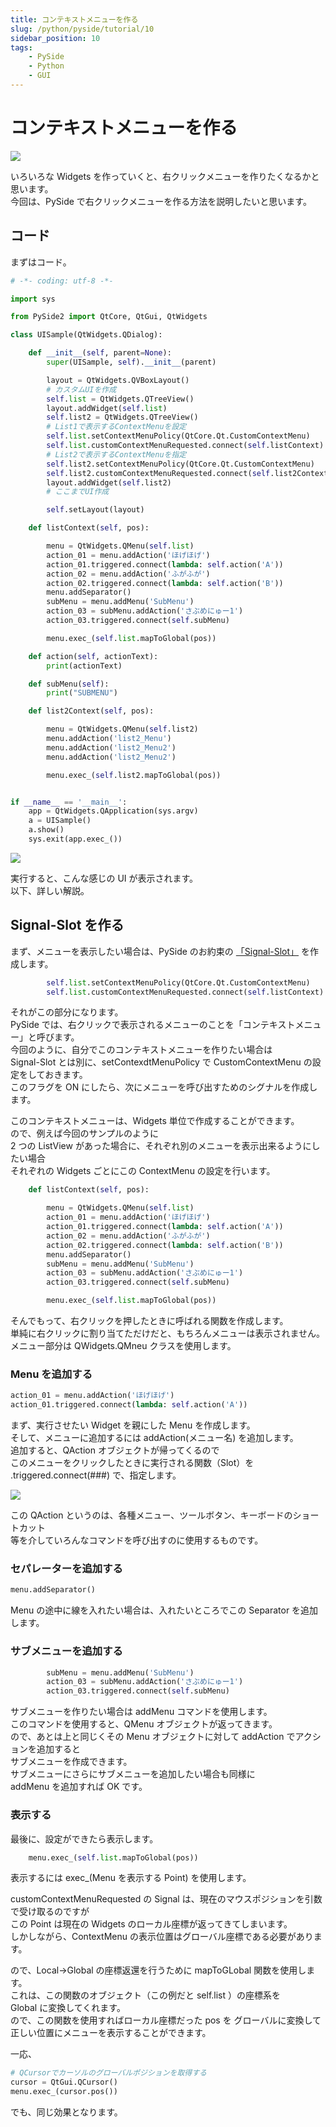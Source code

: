 ```yaml
---
title: コンテキストメニューを作る
slug: /python/pyside/tutorial/10
sidebar_position: 10
tags:
    - PySide
    - Python
    - GUI
---
```


# コンテキストメニューを作る

![](https://gyazo.com/57752f510dcdc43ade6dd71e3108e232.png)

いろいろな Widgets を作っていくと、右クリックメニューを作りたくなるかと思います。  
今回は、PySide で右クリックメニューを作る方法を説明したいと思います。

## コード

まずはコード。

```python
# -*- coding: utf-8 -*-

import sys

from PySide2 import QtCore, QtGui, QtWidgets

class UISample(QtWidgets.QDialog):

    def __init__(self, parent=None):
        super(UISample, self).__init__(parent)

        layout = QtWidgets.QVBoxLayout()
        # カスタムUIを作成
        self.list = QtWidgets.QTreeView()
        layout.addWidget(self.list)
        self.list2 = QtWidgets.QTreeView()
        # List1で表示するContextMenuを設定
        self.list.setContextMenuPolicy(QtCore.Qt.CustomContextMenu)
        self.list.customContextMenuRequested.connect(self.listContext)
        # List2で表示するContextMenuを指定
        self.list2.setContextMenuPolicy(QtCore.Qt.CustomContextMenu)
        self.list2.customContextMenuRequested.connect(self.list2Context)
        layout.addWidget(self.list2)
        # ここまでUI作成

        self.setLayout(layout)

    def listContext(self, pos):

        menu = QtWidgets.QMenu(self.list)
        action_01 = menu.addAction('ほげほげ')
        action_01.triggered.connect(lambda: self.action('A'))
        action_02 = menu.addAction('ふがふが')
        action_02.triggered.connect(lambda: self.action('B'))
        menu.addSeparator()
        subMenu = menu.addMenu('SubMenu')
        action_03 = subMenu.addAction('さぶめにゅー1')
        action_03.triggered.connect(self.subMenu)

        menu.exec_(self.list.mapToGlobal(pos))

    def action(self, actionText):
        print(actionText)

    def subMenu(self):
        print("SUBMENU")

    def list2Context(self, pos):

        menu = QtWidgets.QMenu(self.list2)
        menu.addAction('list2_Menu')
        menu.addAction('list2_Menu2')
        menu.addAction('list2_Menu2')

        menu.exec_(self.list2.mapToGlobal(pos))


if __name__ == '__main__':
    app = QtWidgets.QApplication(sys.argv)
    a = UISample()
    a.show()
    sys.exit(app.exec_())
```

![](https://gyazo.com/68b029442fd304786e4d08bc2d338b52.png)

実行すると、こんな感じの UI が表示されます。  
以下、詳しい解説。

## Signal-Slot を作る

まず、メニューを表示したい場合は、PySide のお約束の [「Signal-Slot」](/python/pyside/tutorial/03) を作成します。

```python
        self.list.setContextMenuPolicy(QtCore.Qt.CustomContextMenu)
        self.list.customContextMenuRequested.connect(self.listContext)
```

それがこの部分になります。  
PySide では、右クリックで表示されるメニューのことを「コンテキストメニュー」と呼びます。  
今回のように、自分でこのコンテキストメニューを作りたい場合は  
Signal-Slot とは別に、setContexdtMenuPolicy で CustomContextMenu の設定をしておきます。  
このフラグを ON にしたら、次にメニューを呼び出すためのシグナルを作成します。

このコンテキストメニューは、Widgets 単位で作成することができます。  
ので、例えば今回のサンプルのように  
2 つの ListView があった場合に、それぞれ別のメニューを表示出来るようにしたい場合  
それぞれの Widgets ごとにこの ContextMenu の設定を行います。

```python
    def listContext(self, pos):

        menu = QtWidgets.QMenu(self.list)
        action_01 = menu.addAction('ほげほげ')
        action_01.triggered.connect(lambda: self.action('A'))
        action_02 = menu.addAction('ふがふが')
        action_02.triggered.connect(lambda: self.action('B'))
        menu.addSeparator()
        subMenu = menu.addMenu('SubMenu')
        action_03 = subMenu.addAction('さぶめにゅー1')
        action_03.triggered.connect(self.subMenu)

        menu.exec_(self.list.mapToGlobal(pos))
```

そんでもって、右クリックを押したときに呼ばれる関数を作成します。  
単純に右クリックに割り当てただけだと、もちろんメニューは表示されません。  
メニュー部分は QWidgets.QMneu クラスを使用します。

### Menu を追加する

```python
action_01 = menu.addAction('ほげほげ')
action_01.triggered.connect(lambda: self.action('A'))
```

まず、実行させたい Widget を親にした Menu を作成します。  
そして、メニューに追加するには addAction(メニュー名) を追加します。  
追加すると、QAction オブジェクトが帰ってくるので  
このメニューをクリックしたときに実行される関数（Slot）を  
.triggered.connect(###) で、指定します。

![](https://gyazo.com/8292b35cdb63bbaeeae7ad35d013b859.png)

この QAction というのは、各種メニュー、ツールボタン、キーボードのショートカット  
等を介していろんなコマンドを呼び出すのに使用するものです。

### セパレーターを追加する

```python
menu.addSeparator()
```

Menu の途中に線を入れたい場合は、入れたいところでこの Separator を追加します。

### サブメニューを追加する

```python
        subMenu = menu.addMenu('SubMenu')
        action_03 = subMenu.addAction('さぶめにゅー1')
        action_03.triggered.connect(self.subMenu)
```

サブメニューを作りたい場合は addMenu コマンドを使用します。  
このコマンドを使用すると、QMenu オブジェクトが返ってきます。  
ので、あとは上と同じくその Menu オブジェクトに対して addAction でアクションを追加すると  
サブメニューを作成できます。  
サブメニューにさらにサブメニューを追加したい場合も同様に  
addMenu を追加すれば OK です。

### 表示する

最後に、設定ができたら表示します。

```python
    menu.exec_(self.list.mapToGlobal(pos))
```

表示するには exec\_(Menu を表示する Point) を使用します。

customContextMenuRequested の Signal は、現在のマウスポジションを引数で受け取るのですが  
この Point は現在の Widgets のローカル座標が返ってきてしまいます。  
しかしながら、ContextMenu の表示位置はグローバル座標である必要があります。

ので、Local→Global の座標返還を行うために mapToGLobal 関数を使用します。  
これは、この関数のオブジェクト（この例だと self.list ）の座標系を  
Global に変換してくれます。  
ので、この関数を使用すればローカル座標だった pos を グローバルに変換して  
正しい位置にメニューを表示することができます。

一応、

```python
# QCursorでカーソルのグローバルポジションを取得する
cursor = QtGui.QCursor()
menu.exec_(cursor.pos())
```

でも、同じ効果となります。

